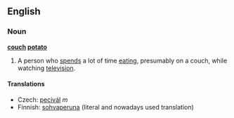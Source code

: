 ==English==
===Noun===
'''[[couch]] [[potato]]'''

#A person who [[spend]]s a lot of time [[eat]]ing, presumably on a couch, while watching [[television]].

====Translations====
*Czech: [[pecivál]] ''m''
*Finnish: [[sohvaperuna]] (literal and nowadays used translation)